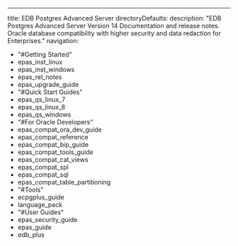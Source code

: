 ---
title: EDB Postgres Advanced Server
directoryDefaults:
  description: "EDB Postgres Advanced Server Version 14 Documentation and release notes. Oracle database compatibility with higher security and data redaction for Enterprises."
navigation:
  - "#Getting Started"
  - epas_inst_linux
  - epas_inst_windows
  - epas_rel_notes
  - epas_upgrade_guide
  - "#Quick Start Guides"
  - epas_qs_linux_7
  - epas_qs_linux_8
  - epas_qs_windows
  - "#For Oracle Developers"
  - epas_compat_ora_dev_guide
  - epas_compat_reference
  - epas_compat_bip_guide
  - epas_compat_tools_guide
  - epas_compat_cat_views
  - epas_compat_spl
  - epas_compat_sql
  - epas_compat_table_partitioning
  - "#Tools"
  - ecpgplus_guide
  - language_pack
  - "#User Guides"
  - epas_security_guide
  - epas_guide
  - edb_plus
